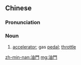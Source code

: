 {{also|油门}}
==Chinese==
{{zh-forms|s=油门}}

===Pronunciation===
{{zh-pron
|m=yóumén
|c=jau4 mun4,jau4-2 mun4
|mn=qz,tw,xm:iû-mn̂g/zz:iû-mûi
|cat=n
}}

===Noun===
{{zh-noun}}

# [[accelerator]]; gas [[pedal]]; [[throttle]]
#: {{zh-x|踩 油門|to step on the '''accelerator'''}}

{{zh-cat|Automotive}}

[[zh-min-nan:油門]]
[[mg:油門]]